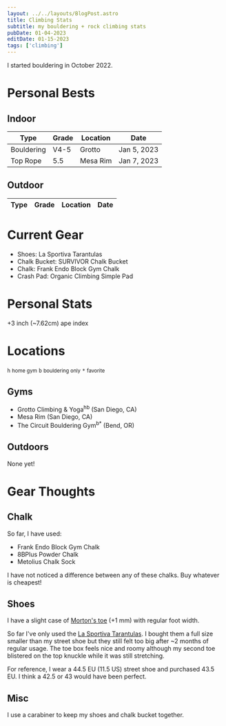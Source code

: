 ```yaml
---
layout: ../../layouts/BlogPost.astro
title: Climbing Stats
subtitle: my bouldering + rock climbing stats
pubDate: 01-04-2023
editDate: 01-15-2023
tags: ['climbing']
---
```


I started bouldering in October 2022.

# Personal Bests

## Indoor

| Type       | Grade | Location | Date        |
| ---------- | ----- | -------- | ----------- |
| Bouldering | V4-5  | Grotto   | Jan 5, 2023 |
| Top Rope   | 5.5   | Mesa Rim | Jan 7, 2023 |

## Outdoor

| Type | Grade | Location | Date |
| ---- | ----- | -------- | ---- |

# Current Gear

-   Shoes: La Sportiva Tarantulas
-   Chalk Bucket: SURVIVOR Chalk Bucket
-   Chalk: Frank Endo Block Gym Chalk
-   Crash Pad: Organic Climbing Simple Pad

# Personal Stats

+3 inch (~7.62cm) ape index

# Locations

`h` <small>home gym</small> `b` <small>bouldering only</small> `*` <small>favorite</small>

## Gyms

-   Grotto Climbing & Yoga<sup>hb</sup> (San Diego, CA)
-   Mesa Rim (San Diego, CA)
-   The Circuit Bouldering Gym<sup>b\*</sup> (Bend, OR)

## Outdoors

None yet!

# Gear Thoughts

## Chalk

So far, I have used:

-   Frank Endo Block Gym Chalk
-   8BPlus Powder Chalk
-   Metolius Chalk Sock

I have not noticed a difference between any of these chalks. Buy whatever is cheapest!

## Shoes

I have a slight case of [Morton's toe](https://en.wikipedia.org/wiki/Morton's_toe) (+1 mm) with regular foot width.

So far I've only used the [La Sportiva Tarantulas](https://www.lasportivausa.com/tarantula.html). I bought them a full size smaller than my street shoe but they still felt too big after ~2 months of regular usage. The toe box feels nice and roomy although my second toe blistered on the top knuckle while it was still stretching.

For reference, I wear a 44.5 EU (11.5 US) street shoe and purchased 43.5 EU. I think a 42.5 or 43 would have been perfect.

## Misc

I use a carabiner to keep my shoes and chalk bucket together.
